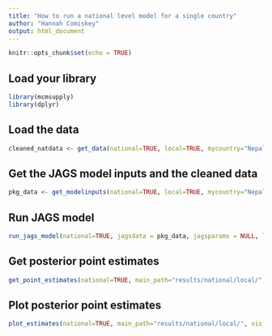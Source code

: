 ```yaml
---
title: "How to run a national level model for a single country"
author: "Hannah Comiskey"
output: html_document
---
```



```r
knitr::opts_chunk$set(echo = TRUE)
```

## Load your library

```r
library(mcmsupply)
library(dplyr)
```

## Load the data 

```r
cleaned_natdata <- get_data(national=TRUE, local=TRUE, mycountry="Nepal", fp2030=TRUE, surveydata_filepath=NULL)
```

## Get the JAGS model inputs and the cleaned data

```r
pkg_data <- get_modelinputs(national=TRUE, local=TRUE, mycountry="Nepal", startyear=1990, endyear=2025.5, nsegments=12, raw_data = cleaned_natdata)

```

## Run JAGS model 

```r
run_jags_model(national=TRUE, jagsdata = pkg_data, jagsparams = NULL, local=TRUE, main_path = "results/national/local/", n_iter = 80000, n_burnin = 10000, n_thin = 35, mycountry="Nepal")
```

## Get posterior point estimates

```r
get_point_estimates(national=TRUE, main_path="results/national/local/", pkg_data, local=TRUE, mycountry="Nepal")
```

## Plot posterior point estimates

```r
plot_estimates(national=TRUE, main_path="results/national/local/", vis_path="visualisation/national/local/", pkg_data, local=TRUE, mycountry="Nepal") 
```
